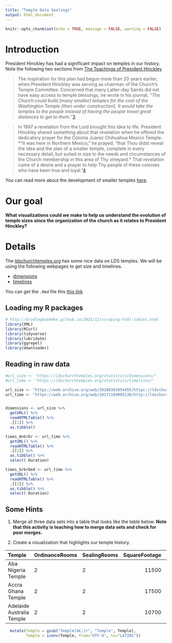 ```yaml
---
title: "Temple Data Sealings"
output: html_document
---
```


```r
knitr::opts_chunk$set(echo = TRUE, message = FALSE, warning = FALSE)
```

# Introduction

President Hinckley has had a significant impact on temples in our history.  Note the following two sections from [The Teachings of President Hinckley](https://www.lds.org/manual/teachings-of-presidents-of-the-church-gordon-b-hinckley?lang=eng)

> The inspiration for this plan had begun more than 20 years earlier, when President Hinckley was serving as chairman of the Church’s Temple Committee. Concerned that many Latter-day Saints did not have easy access to temple blessings, he wrote in his journal, *“The Church could build [many smaller] temples for the cost of the Washington Temple [then under construction]. It would take the temples to the people instead of having the people travel great distances to get to them.”*[3](https://www.lds.org/manual/teachings-of-presidents-of-the-church-gordon-b-hinckley/chapter-23-the-blessings-of-the-holy-temple?lang=eng)

> In 1997 a revelation from the Lord brought this idea to life. President Hinckley shared something about that revelation when he offered the dedicatory prayer for the Colonia Juárez Chihuahua Mexico Temple. *“It was here in Northern Mexico,” he prayed, “that Thou didst reveal the idea and the plan of a smaller temple, complete in every necessary detail, but suited in size to the needs and circumstances of the Church membership in this area of Thy vineyard.* That revelation came of a desire and a prayer to help Thy people of these colonies who have been true and loyal.”[4](https://www.lds.org/manual/teachings-of-presidents-of-the-church-gordon-b-hinckley/chapter-23-the-blessings-of-the-holy-temple?lang=eng)

You can read more about the development of smaller temples [here](https://rsc.byu.edu/archived/colonia-ju-rez-temple-prophet-s-inspiration/president-hinckleys-revelation-and-recent#_edn1).

# Our goal

**What visualizations could we make to help us understand the evolution of temple sizes since the organization of the church as it relates to President Hinckley?**

# Details

The [ldschurchtemples.org](http://ldschurchtemples.org/) has some nice data on LDS temples.  We will be using the following webpages to get size and timelines.

* [dimensions](https://web.archive.org/web/20180301054455/https://ldschurchtemples.org/statistics/dimensions/){target="blank"}
* [timelines](https://web.archive.org/web/20171104095236/http://ldschurchtemples.org:80/statistics/timelines/){target="blank"}

You can get the `.Rmd` file this [this link](temple_sealings.Rmd)

## Loading my R packages

```r
# http://bradleyboehmke.github.io/2015/12/scraping-html-tables.html
library(XML)
library(RCurl)
library(tidyverse)
library(lubridate)
library(ggrepel)
library(downloader)

```

## Reading in raw data

```r
#url_size <- "https://ldschurchtemples.org/statistics/dimensions/"
#url_time <- "https://ldschurchtemples.org/statistics/timelines/"

url_size <- "https://web.archive.org/web/20180301054455/https://ldschurchtemples.org/statistics/dimensions/"
url_time <- "https://web.archive.org/web/20171104095236/http://ldschurchtemples.org:80/statistics/timelines/"


dimensions <- url_size %>%
  getURL() %>%
  readHTMLTable() %>%
  .[[1]] %>%
  as.tibble()

times_AnGrbr <- url_time %>%
  getURL() %>%
  readHTMLTable() %>%
  .[[2]] %>%
  as.tibble() %>%
  select(-Duration)

times_GrbrDed <- url_time %>%
  getURL() %>%
  readHTMLTable() %>%
  .[[3]] %>%
  as.tibble() %>%
  select(-Duration)

```

## Some Hints

1. Merge all three data sets into a table that looks like the table below.  **Note that this activity is teaching how to merge data sets and check for poor merges.**

2. Create a visualization that highlights our temple history.


|Temple                    |OrdinanceRooms |SealingRooms | SquareFootage|Announced  |Ground.Broken |Dedicated  |
|:-------------------------|:--------------|:------------|-------------:|:----------|:-------------|:----------|
|Aba Nigeria Temple        |2              |2            |         11500|2000-04-02 |2002-02-23    |2005-08-07 |
|Accra Ghana Temple        |2              |2            |         17500|1998-02-16 |2001-11-16    |2004-01-11 |
|Adelaide Australia Temple |2              |2            |         10700|1999-03-17 |1999-05-29    |2000-06-15 |


```r
  mutate(Temple = gsub("Temple[â€¡]+", "Temple", Temple),
         Temple = iconv(Temple, from="UTF-8", to="LATIN1"))

```


<!-- # Class Activity (RegEx & Joining) -->

<!-- ## Visualizing Temples -->

<!-- **[temple data sealing activity](https://byuistats.github.io/M335/temple_sealings.html)** -->

<!-- **GOAL: Merge the data sets together to build a graphic about temples that incorporates time and size into the visualization.** -->

<!-- > 1. You will need regular expressions to help you with the merge. -->
<!-- > 2. With your final data parse the announcement date column to a data object -->
<!-- > 3. Check your logic on your data aggregation. -->

<!-- > - [str_replace_all()](http://stringr.tidyverse.org/reference/str_replace.html) -->
<!-- > - follow [link](https://www.rdocumentation.org/packages/stringi/versions/1.1.5/topics/stringi-search-regex) to regular expression information -->
<!-- > - now remove the trailing characters after Temple - [regex101](https://regex101.com/) or [regexr](https://regexr.com) -->

<!-- ```{r, include=FALSE, eval=FALSE} -->
<!--   mutate(Temple = gsub("Temple[â€¡]+", "Temple", Temple), -->
<!--          Temple = iconv(Temple, from="UTF-8", to="LATIN1")) -->
<!-- ``` -->


